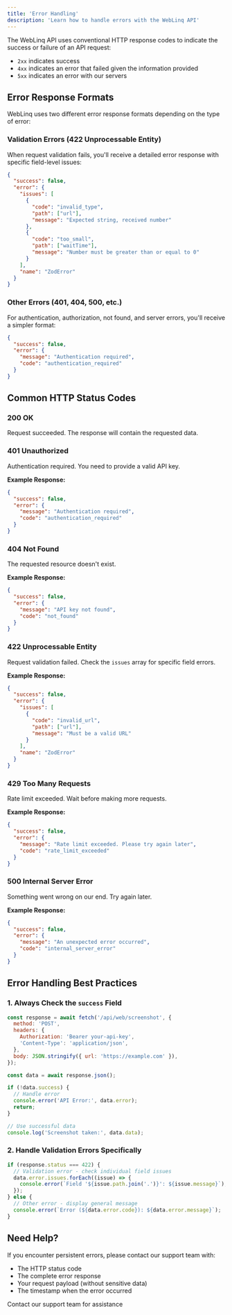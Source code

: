 ```yaml
---
title: 'Error Handling'
description: 'Learn how to handle errors with the WebLinq API'
---
```


The WebLinq API uses conventional HTTP response codes to indicate the success or failure of an API request:

- `2xx` indicates success
- `4xx` indicates an error that failed given the information provided
- `5xx` indicates an error with our servers

## Error Response Formats

WebLinq uses two different error response formats depending on the type of error:

### Validation Errors (422 Unprocessable Entity)

When request validation fails, you'll receive a detailed error response with specific field-level issues:

```json Validation Error Format
{
  "success": false,
  "error": {
    "issues": [
      {
        "code": "invalid_type",
        "path": ["url"],
        "message": "Expected string, received number"
      },
      {
        "code": "too_small",
        "path": ["waitTime"],
        "message": "Number must be greater than or equal to 0"
      }
    ],
    "name": "ZodError"
  }
}
```

### Other Errors (401, 404, 500, etc.)

For authentication, authorization, not found, and server errors, you'll receive a simpler format:

```json Simple Error Format
{
  "success": false,
  "error": {
    "message": "Authentication required",
    "code": "authentication_required"
  }
}
```

## Common HTTP Status Codes

### 200 OK

Request succeeded. The response will contain the requested data.

### 401 Unauthorized

Authentication required. You need to provide a valid API key.

**Example Response:**

```json
{
  "success": false,
  "error": {
    "message": "Authentication required",
    "code": "authentication_required"
  }
}
```

### 404 Not Found

The requested resource doesn't exist.

**Example Response:**

```json
{
  "success": false,
  "error": {
    "message": "API key not found",
    "code": "not_found"
  }
}
```

### 422 Unprocessable Entity

Request validation failed. Check the `issues` array for specific field errors.

**Example Response:**

```json
{
  "success": false,
  "error": {
    "issues": [
      {
        "code": "invalid_url",
        "path": ["url"],
        "message": "Must be a valid URL"
      }
    ],
    "name": "ZodError"
  }
}
```

### 429 Too Many Requests

Rate limit exceeded. Wait before making more requests.

**Example Response:**

```json
{
  "success": false,
  "error": {
    "message": "Rate limit exceeded. Please try again later",
    "code": "rate_limit_exceeded"
  }
}
```

### 500 Internal Server Error

Something went wrong on our end. Try again later.

**Example Response:**

```json
{
  "success": false,
  "error": {
    "message": "An unexpected error occurred",
    "code": "internal_server_error"
  }
}
```

## Error Handling Best Practices

### 1. Always Check the `success` Field

```javascript
const response = await fetch('/api/web/screenshot', {
  method: 'POST',
  headers: {
    Authorization: 'Bearer your-api-key',
    'Content-Type': 'application/json',
  },
  body: JSON.stringify({ url: 'https://example.com' }),
});

const data = await response.json();

if (!data.success) {
  // Handle error
  console.error('API Error:', data.error);
  return;
}

// Use successful data
console.log('Screenshot taken:', data.data);
```

### 2. Handle Validation Errors Specifically

```javascript
if (response.status === 422) {
  // Validation error - check individual field issues
  data.error.issues.forEach((issue) => {
    console.error(`Field '${issue.path.join('.')}': ${issue.message}`);
  });
} else {
  // Other error - display general message
  console.error(`Error (${data.error.code}): ${data.error.message}`);
}
```

## Need Help?

If you encounter persistent errors, please contact our support team with:

- The HTTP status code
- The complete error response
- Your request payload (without sensitive data)
- The timestamp when the error occurred

<Card title="Get Support" icon="envelope" href="mailto:support@weblinq.dev">
  Contact our support team for assistance
</Card>
